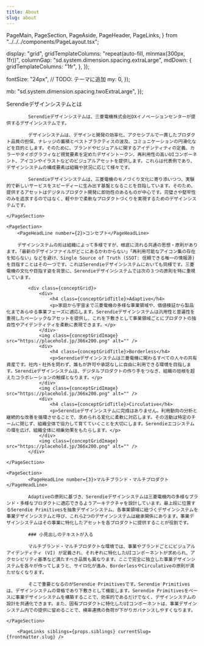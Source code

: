 ```yaml
---
title: About
slug: about
---
```


  PageMain,
  PageSection,
  PageAside,
  PageHeader,
  PageLinks,
} from "../../../components/PageLayout.tsx";

  display: "grid",
  gridTemplateColumns: "repeat(auto-fill, minmax(300px, 1fr))",
  columnGap: "sd.system.dimension.spacing.extraLarge",
  mdDown: {
    gridTemplateColumns: "1fr",
  },
});

  fontSize: "24px", // TODO: テーマに追加
  my: 0,
});

  mb: "sd.system.dimension.spacing.twoExtraLarge",
});

<PageHeader>
	<IndexPageHeader title={frontmatter.title} illustType="A" />
</PageHeader>
<PageMain>
	<PageSection>
		<PageHeadLine number={1}>Serendieデザインシステムとは</PageHeadLine>

    		Serendieデザインシステムは、三菱電機株式会社DXイノベーションセンターが提供するデザインシステムです。

    		デザインシステムは、デザインと開発の効率化、アクセシブルで一貫したプロダクト品質の担保、ナレッジの蓄積とベストプラクティスの波及、コミュニケーションの円滑化などを目的とします。そのために、ブランドやビジュアルに関するアイデンティティの定義、カラーやタイポグラフィなど視覚要素を定めたデザイントークン、再利用性の高いUIコンポーネント、アイコンやイラストなどのビジュアルアセットを提供します。これらは代表例であり、デザインシステムの構成要素は組織や状況に応じて様々です。

    		Serendieデザインシステムは、三菱電機のモノづくり文化に寄り添いつつ、実験的で新しいサービスをスピーディーに生み出す基盤となることを目指しています。そのため、提供するアセットはデジタルプロダクト開発に即効性のあるものが中心です。完璧さや堅牢性のみを追求するのではなく、軽やかで柔軟なプロダクトづくりを実現するためのデザインシステムです。

    </PageSection>

    <PageSection>
    	<PageHeadLine number={2}>コンセプト</PageHeadLine>

    	デザインシステムの形は組織によって多様ですが、根底に流れる共通の思想・原則があります。「最新のデザインファイルがどこにあるかわからない」「再利用可能なアイコン集の存在を知らない」などを避け、Single Source of Truth (SSOT: 信頼できる唯一の情報源) を目指すことはその一つです。これはSerendieデザインシステムにおいても同様です。三菱電機の文化や目指す姿を背景に、Serendieデザインシステムでは次の３つの原則を特に重視しています。

    		<div class={conceptGrid}>
    			<div>
    				<h4 class={conceptGridTitle}>Adaptive</h4>
    				<p>家庭から宇宙まで三菱電機の多様な事業領域や、価値検証から製品化まであらゆる事業フェーズに適応します。Serendieデザインシステムは汎用性と普遍性を重視したベーシックなアセットを提供し、これを下敷きとして事業領域ごとにプロダクトの独自性やアイデンティティを柔軟に表現できます。</p>
    			</div>
    			<img class={conceptGridImage} src="https://placehold.jp/366x200.png" alt="" />
    			<div>
    				<h4 class={conceptGridTitle}>Borderless</h4>
    				<p>Serendieデザインシステムは三菱電機に関わるすべての人々の共有資産です。社内・社外を問わず、誰もが許可や承認なしに自由に利用できる環境を目指します。Serendieデザインシステムは、デジタルプロダクトの作り手をつなぎ、組織の垣根を超えたコラボレーションの触媒となります。</p>
    			</div>
    			<img class={conceptGridImage} src="https://placehold.jp/366x200.png" alt="" />
    			<div>
    				<h4 class={conceptGridTitle}>Circulative</h4>
    				<p>Serendieデザインシステムに完成はありません。利用動向の分析と継続的な改善を循環させることで、求められる変化に柔軟に対応します。その活動は特定のチームに閉じず、組織全体で協力して育てていくことを大切にします。Serendieエコシステムの環を広げ、組織全体に相乗効果をもたらします。</p>
    			</div>
    			<img class={conceptGridImage} src="https://placehold.jp/366x200.png" alt="" />
    		</div>

    </PageSection>

    <PageSection>
    		<PageHeadLine number={3}>マルチブランド・マルチプロダクト</PageHeadLine>

    		Adaptiveの原則に基づき、Serendieデザインシステムは三菱電機内の多様なブランド・多様なプロダクトに適応できるようアーキテクチャを設計しています。最上段に位置するSerendie Primitivesを抽象デザインシステム、各事業領域に紐づくデザインシステムを事業デザインシステムと呼び、これら2つのデザインシステムは継承関係にあります。事業デザインシステムはその事業に特化したアセットを各プロダクトに提供することが役割です。

    		### 小見出しのテキストが入る

    		マルチブランド・マルチプロダクトな環境では、事業やブランドごとにビジュアルアイデンティティ (VI) が定義され、それぞれに特化したUIコンポーネントが求められ、アクセシビリティ基準など満たすべき品質も異なります。ここで完全に独立した事業デザインシステムを各々が作ってしまうと、サイロ化が進み、BorderlessやCirculativeの原則が満たせなくなります。

    		そこで重要となるのがSerendie Primitivesです。Serendie Primitivesは、デザインシステムの骨格であり下敷きとして機能します。Serendie Primitivesをベースに事業デザインシステムを構築することで、効率的であるだけでなく、デザインシステムの設計を共通化できます。また、固有プロダクトに特化したUIコンポーネントは、事業デザインシステム内での提供に留めることで、横串連携の負荷が下がりガバナンスしやすくなります。

    </PageSection>

    	<PageLinks siblings={props.siblings} currentSlug={frontmatter.slug} />

</PageMain>
<PageAside>
	<StickySideNav />
</PageAside>
